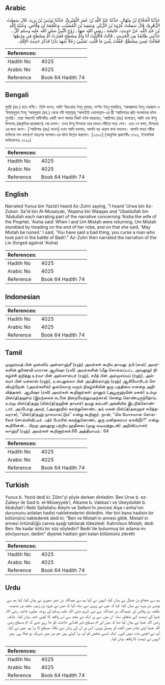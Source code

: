 ## Arabic


<div dir="rtl" lang="ar" style={{fontSize:'larger',backgroundColor:'#f8f9fa',padding:20}}>
حَدَّثَنَا الْحَجَّاجُ بْنُ مِنْهَالٍ، حَدَّثَنَا عَبْدُ اللَّهِ بْنُ عُمَرَ النُّمَيْرِيُّ، حَدَّثَنَا يُونُسُ بْنُ يَزِيدَ، قَالَ سَمِعْتُ الزُّهْرِيَّ، قَالَ سَمِعْتُ عُرْوَةَ بْنَ الزُّبَيْرِ، وَسَعِيدَ بْنَ الْمُسَيَّبِ، وَعَلْقَمَةَ بْنَ وَقَّاصٍ، وَعُبَيْدَ اللَّهِ بْنَ عَبْدِ اللَّهِ، عَنْ حَدِيثِ، عَائِشَةَ ـ رضى الله عنها ـ زَوْجِ النَّبِيِّ صلى الله عليه وسلم كُلٌّ ـ حَدَّثَنِي طَائِفَةً مِنَ الْحَدِيثِ ـ قَالَتْ فَأَقْبَلْتُ أَنَا وَأُمُّ مِسْطَحٍ فَعَثَرَتْ أُمُّ مِسْطَحٍ فِي مِرْطِهَا فَقَالَتْ تَعِسَ مِسْطَحٌ‏.‏ فَقُلْتُ بِئْسَ مَا قُلْتِ، تَسُبِّينَ رَجُلاً شَهِدَ بَدْرًا فَذَكَرَ حَدِيثَ الإِفْكِ‏.‏
</div>
<div style={{backgroundColor:'#f8f9fa',padding:20, marginBottom: 10}}><table> <thead> <tr> <th>References:</th> <th></th> </tr> </thead> <tbody><tr><td>Hadith No</td><td>4025</td></tr><tr><td>Arabic No</td><td>4025</td></tr><tr><td>Reference</td><td>Book 64 Hadith 74</td></tr></tbody></table></div>

## Bengali


<div dir="ltr" lang="bn" style={{fontSize:'larger',backgroundColor:'#f8f9fa',padding:20}}>
যুহরী (রহ.) হতে বর্ণিত। তিনি বলেন, আমি ‘উরওয়াহ ইবনু যুবায়র, সা‘ঈদ ইবনু মুসায়্যিব, ‘আলক্বামাহ ইবনু ওয়াক্কাস ও ‘উবায়দুল্লাহ ইবনু ‘আবদুল্লাহ (রহ.) থেকে নবী সাল্লাল্লাহু ‘আলাইহি ওয়াসাল্লাম-এর স্ত্রী ‘আয়িশাহর প্রতি অপবাদের ঘটনা শুনেছি। তারা সকলেই হাদীসটির একটি অংশ আমার নিকট বর্ণনা করেছেন, ‘আয়িশাহ (রাঃ) বলেছেন, আমি এবং উম্মু মিসতাহ্ (প্রাকৃতিক প্রয়োজনে) বের হলাম। তখন উম্মু মিসতাহ তার চাদরে পেঁচিয়ে পড়ে গেল। এতে সে বলল, মিসতাহ এর জন্য ধ্বংস। [‘আয়িশাহ (রাঃ) বলেন] তখন আমি বললাম, আপনি বড় খারাপ কথা বললেন। আপনি বদরে শরীক ব্যক্তিকে মন্দ বলছেন! অতঃপর অপবাদ-এর ঘটনা উল্লেখ করলেন। [২৫৯৩] (আধুনিক প্রকাশনীঃ ৩৭২৫, ইসলামিক ফাউন্ডেশনঃ ৩৭২৯)
</div>
<div style={{backgroundColor:'#f8f9fa',padding:20, marginBottom: 10}}><table> <thead> <tr> <th>References:</th> <th></th> </tr> </thead> <tbody><tr><td>Hadith No</td><td>4025</td></tr><tr><td>Arabic No</td><td>4025</td></tr><tr><td>Reference</td><td>Book 64 Hadith 74</td></tr></tbody></table></div>

## English


<div dir="ltr" lang="en" style={{fontSize:'larger',backgroundColor:'#f8f9fa',padding:20}}>
Narrated Yunus bin Yazid:I heard Az-Zuhri saying, "I heard 'Urwa bin Az-Zubair. Sa'id bin Al-Musaiyab, 'Alqama bin Waqqas and 'Ubaidullah bin 'Abdullah each narrating part of the narrative concerning 'Aisha the wife of the Prophet. 'Aisha said: When I and Um Mistah were returning, Um Mistah stumbled by treading on the end of her robe, and on that she said, 'May Mistah be ruined.' I said, 'You have said a bad thing, you curse a man who took part in the battle of Badr!." Az-Zuhri then narrated the narration of the Lie (forged against 'Aisha)
</div>
<div style={{backgroundColor:'#f8f9fa',padding:20, marginBottom: 10}}><table> <thead> <tr> <th>References:</th> <th></th> </tr> </thead> <tbody><tr><td>Hadith No</td><td>4025</td></tr><tr><td>Arabic No</td><td>4025</td></tr><tr><td>Reference</td><td>Book 64 Hadith 74</td></tr></tbody></table></div>

## Indonesian


<div dir="ltr" lang="id" style={{fontSize:'larger',backgroundColor:'#f8f9fa',padding:20}}>

</div>
<div style={{backgroundColor:'#f8f9fa',padding:20, marginBottom: 10}}><table> <thead> <tr> <th>References:</th> <th></th> </tr> </thead> <tbody><tr><td>Hadith No</td><td>4025</td></tr><tr><td>Arabic No</td><td>4025</td></tr><tr><td>Reference</td><td>Book 64 Hadith 74</td></tr></tbody></table></div>

## Tamil


<div dir="ltr" lang="ta" style={{fontSize:'larger',backgroundColor:'#f8f9fa',padding:20}}>
முஹம்மத் பின் முஸ்லிம் அஸ்ஸுஹ்ரீ (ரஹ்) அவர்கள் கூறிய தாவது: நபி (ஸல்) அவர்களின் துணைவி யாரான ஆயிஷா (ரலி) அவர்களின் (மீது சொல்லப்பட்ட அவதூறு) நிகழ்ச்சி குறித்து உர்வா பின் அஸ்ஸுபைர் (ரஹ்), சயீத் பின் அல்முசய்யப் (ரஹ்), அல்கமா பின் வக்காஸ் (ரஹ்), உபைதுல்லா பின் அப்தில்லாஹ் (ரஹ்) ஆகியோரிடம் செவியுற்றேன். (அவர்களில்) ஒவ்வொரு வரும் நிகழ்ச்சியின் ஒரு பகுதியை எனக்கு அறிவித்தனர். ஆயிஷா (ரலி) அவர்கள் கூறினார்கள்: நானும் (அபூருஹ்மின் மகள்) உம்மு மிஸ்(த்)தஹும் (இயற்கைக் கடனை நிறைவேற்றுவதற்காக) சென்று கொண்டிருந்தோம். உம்மு மிஸ்(த்)தஹ் (மிஸ்(த்)தஹின் தாயார்) தமது கம்பளி அங்கியில் இடறிக்கொண்டார். அப்போது அவர், (அவதூறில் கலந்துகொண்ட தம் மகன் மிஸ்(த்)தஹைச் சபித்தவராக), “மிஸ்(த்)தஹ் நாசமாகட்டும்” என்று கூறினார். நான், “மிக மோசமான சொல்லைச் சொல்லிவிட்டீர். பத்ர் போரில் கலந்துகொண்ட ஒரு மனிதரையா ஏசுகிறீர்?” என்று கூறினேன்... பிறகு அவதூறு பற்றிய ஹதீஸை (முழு வடிவத்துடன்) அறிவிப்பாளர் ஸுஹ்ரீ (ரஹ்) அவர்கள் கூறினார்கள்.66 அத்தியாயம் : 64
</div>
<div style={{backgroundColor:'#f8f9fa',padding:20, marginBottom: 10}}><table> <thead> <tr> <th>References:</th> <th></th> </tr> </thead> <tbody><tr><td>Hadith No</td><td>4025</td></tr><tr><td>Arabic No</td><td>4025</td></tr><tr><td>Reference</td><td>Book 64 Hadith 74</td></tr></tbody></table></div>

## Turkish


<div dir="ltr" lang="tr" style={{fontSize:'larger',backgroundColor:'#f8f9fa',padding:20}}>
Yunus b. Yezid dedi ki: Zühri'yi şöyle derken dinledim: Ben Urve b. ez-Zubeyr ile Said b. el-Müseyyeb'i, Alkame b. Vakkas'ı ve Ubeydullah b. Abdullah'ı Nebi Sallallahu Aleyhi ve Sellem'in zevcesi Aişe r.anha'nın durumunu anlatan hadisi nakletmelerini dinledim. Her biri bana hadisin bir bölümünü naklederek dedi ki: "Ben ve Mistah'ın annesi gittik. Mistah'ın annesi örtündüğü carına ayağı takılarak tökezledi. Kahrolsun Mistah, dedi. Ben: Ne kadar kötü bir söz söyledin? Bedir'de bulunmuş bir adama mı sövüyorsun, dedim" diyerek hadisin geri kalan bölümünü zikretti
</div>
<div style={{backgroundColor:'#f8f9fa',padding:20, marginBottom: 10}}><table> <thead> <tr> <th>References:</th> <th></th> </tr> </thead> <tbody><tr><td>Hadith No</td><td>4025</td></tr><tr><td>Arabic No</td><td>4025</td></tr><tr><td>Reference</td><td>Book 64 Hadith 74</td></tr></tbody></table></div>

## Urdu


<div dir="rtl" lang="ur" style={{fontSize:'larger',backgroundColor:'#f8f9fa',padding:20}}>
ہم سے حجاج بن منہال نے بیان کیا، انہوں نے کہا ہم سے عبداللہ بن عمر نمیری نے بیان کیا، کہا ہم سے یونس بن یزید نے بیان کیا، کہا کہ میں نے زہری سے سنا، کہا کہ میں نے عروہ بن زبیر، سعید بن مسیب، علقمہ بن وقاص اور عبیداللہ بن عبداللہ سے نبی کریم صلی اللہ علیہ وسلم کی زوجہ مطہرہ عائشہ رضی اللہ عنہا کی تہمت کے متعلق سنا۔ ان میں سے ہر ایک نے مجھ سے اس واقعہ کا کوئی حصہ بیان کیا۔ عائشہ رضی اللہ عنہا نے بیان کیا تھا کہ میں اور ام مسطح باہر قضائے حاجت کو جا رہے تھے کہ ام مسطح رضی اللہ عنہا اپنی چادر میں الجھ کر پھسل پڑیں۔ اس پر ان کی زبان سے نکلا، مسطح کا برا ہو۔ میں نے کہا، آپ نے اچھی بات نہیں کہی۔ ایک ایسے شخص کو آپ برا کہتی ہیں جو بدر میں شریک ہو چکا ہے۔ پھر انہوں نے تہمت کا واقعہ بیان کیا۔
</div>
<div style={{backgroundColor:'#f8f9fa',padding:20, marginBottom: 10}}><table> <thead> <tr> <th>References:</th> <th></th> </tr> </thead> <tbody><tr><td>Hadith No</td><td>4025</td></tr><tr><td>Arabic No</td><td>4025</td></tr><tr><td>Reference</td><td>Book 64 Hadith 74</td></tr></tbody></table></div>